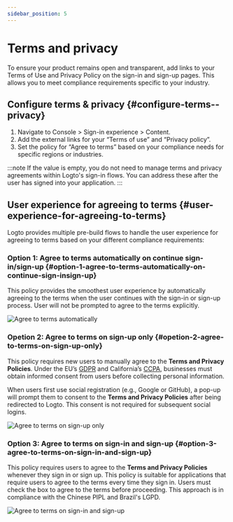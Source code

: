 ```yaml
---
sidebar_position: 5
---
```


# Terms and privacy

To ensure your product remains open and transparent, add links to your Terms of Use and Privacy Policy on the sign-in and sign-up pages. This allows you to meet compliance requirements specific to your industry.

## Configure terms & privacy \{#configure-terms--privacy}

1. Navigate to <CloudLink to="/sign-in-experience/content">Console > Sign-in experience > Content</CloudLink>.
2. Add the external links for your “Terms of use” and “Privacy policy”.
3. Set the policy for “Agree to terms” based on your compliance needs for specific regions or industries.

:::note
If the value is empty, you do not need to manage terms and privacy agreements within Logto's sign-in flows. You can address these after the user has signed into your application.
:::

## User experience for agreeing to terms \{#user-experience-for-agreeing-to-terms}

Logto provides multiple pre-build flows to handle the user experience for agreeing to terms based on your different compliance requirements:

### Option 1: Agree to terms automatically on continue sign-in/sign-up \{#option-1-agree-to-terms-automatically-on-continue-sign-insign-up}

This policy provides the smoothest user experience by automatically agreeing to the terms when the user continues with the sign-in or sign-up process.
User will not be prompted to agree to the terms explicitly.

<img src="/img/assets/auto-agree-to-terms.png" alt="Agree to terms automatically" />

### Opetion 2: Agree to terms on sign-up only \{#opetion-2-agree-to-terms-on-sign-up-only}

This policy requires new users to manually agree to the **Terms and Privacy Policies**. Under the EU’s [GDPR](https://gdpr-info.eu/art-4-gdpr/) and California’s [CCPA](https://oag.ca.gov/privacy/ccpa), businesses must obtain informed consent from users before collecting personal information.

When users first use social registration (e.g., Google or GitHub), a pop-up will prompt them to consent to the **Terms and Privacy Policies** after being redirected to Logto. This consent is not required for subsequent social logins.

<img src="/img/assets/sign-up-only-agree-to-terms.png" alt="Agree to terms on sign-up only" />

### Option 3: Agree to terms on sign-in and sign-up \{#option-3-agree-to-terms-on-sign-in-and-sign-up}

This policy requires users to agree to the **Terms and Privacy Policies** whenever they sign in or sign up. This policy is suitable for applications that require users to agree to the terms every time they sign in. Users must check the box to agree to the terms before proceeding. This approach is in compliance with the Chinese PIPL and Brazil's LGPD.

<img src="/img/assets/sign-in-agree-to-terms.png" alt="Agree to terms on sign-in and sign-up" />
